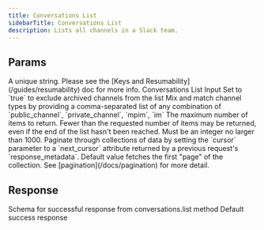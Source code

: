 ```yaml
---
title: Conversations List
sidebarTitle: Conversations List
description: Lists all channels in a Slack team.
---
```

    
## Params
    
<ParamField path="key" type="string" required={true}>
  A unique string. Please see the [Keys and Resumability](/guides/resumability)
  doc for more info.
</ParamField><ParamField path="params" type="object" required={true}>
   Conversations List Input
<Expandable title="properties"><ParamField path="exclude_archived" type="boolean" required={false}>
   Set to `true` to exclude archived channels from the list
</ParamField><ParamField path="types" type="string" required={false}>
   Mix and match channel types by providing a comma-separated list of any combination of `public_channel`, `private_channel`, `mpim`, `im`
</ParamField><ParamField path="limit" type="number" required={false}>
   The maximum number of items to return. Fewer than the requested number of items may be returned, even if the end of the list hasn't been reached. Must be an integer no larger than 1000.
</ParamField><ParamField path="cursor" type="string" required={false}>
   Paginate through collections of data by setting the `cursor` parameter to a `next_cursor` attribute returned by a previous request's `response_metadata`. Default value fetches the first "page" of the collection. See [pagination](/docs/pagination) for more detail.
</ParamField></Expandable></ParamField>

## Response

<ResponseField path="response" type="object" required={true}>
   Schema for successful response from conversations.list method
<Expandable title="properties"><ResponseField path="channels" type="array" required={true}>
<Expandable title="items"><ResponseField path="channels[n]" type="undefined" required={true}>
</ResponseField></Expandable></ResponseField><ResponseField path="ok" type="boolean" required={true}>
   Default success response
</ResponseField><ResponseField path="response_metadata" type="object" required={false}>
<Expandable title="properties"><ResponseField path="next_cursor" type="string" required={true}>
</ResponseField></Expandable></ResponseField></Expandable></ResponseField>